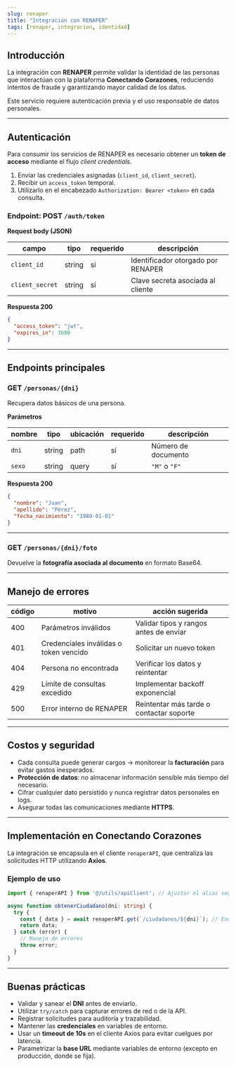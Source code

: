```yaml
---
slug: renaper
title: "Integración con RENAPER"
tags: [renaper, integracion, identidad]
---
```


## Introducción

La integración con **RENAPER** permite validar la identidad de las personas que interactúan con la plataforma **Conectando Corazones**, reduciendo intentos de fraude y garantizando mayor calidad de los datos.
  
Este servicio requiere autenticación previa y el uso responsable de datos personales.

---

## Autenticación

Para consumir los servicios de RENAPER es necesario obtener un **token de acceso** mediante el flujo *client credentials*.  

1. Enviar las credenciales asignadas (`client_id`, `client_secret`).  
2. Recibir un `access_token` temporal.  
3. Utilizarlo en el encabezado `Authorization: Bearer <token>` en cada consulta.

### Endpoint: POST `/auth/token`

**Request body (JSON)**

| campo          | tipo   | requerido | descripción                          |
|----------------|--------|-----------|--------------------------------------|
| `client_id`    | string | sí        | Identificador otorgado por RENAPER   |
| `client_secret`| string | sí        | Clave secreta asociada al cliente    |

**Respuesta 200**

```json
{
  "access_token": "jwt",
  "expires_in": 3600
}
````

---

## Endpoints principales

### GET `/personas/{dni}`

Recupera datos básicos de una persona.

**Parámetros**

| nombre | tipo   | ubicación | requerido | descripción         |
| ------ | ------ | --------- | --------- | ------------------- |
| `dni`  | string | path      | sí        | Número de documento |
| `sexo` | string | query     | sí        | `"M"` o `"F"`       |

**Respuesta 200**

```json
{
  "nombre": "Juan",
  "apellido": "Pérez",
  "fecha_nacimiento": "1980-01-01"
}
```

---

### GET `/personas/{dni}/foto`

Devuelve la **fotografía asociada al documento** en formato Base64.

---

## Manejo de errores

| código | motivo                                 | acción sugerida                          |
| ------ | -------------------------------------- | ---------------------------------------- |
| 400    | Parámetros inválidos                   | Validar tipos y rangos antes de enviar   |
| 401    | Credenciales inválidas o token vencido | Solicitar un nuevo token                 |
| 404    | Persona no encontrada                  | Verificar los datos y reintentar         |
| 429    | Límite de consultas excedido           | Implementar backoff exponencial          |
| 500    | Error interno de RENAPER               | Reintentar más tarde o contactar soporte |

---

## Costos y seguridad

* Cada consulta puede generar cargos → monitorear la **facturación** para evitar gastos inesperados.
* **Protección de datos**: no almacenar información sensible más tiempo del necesario.
* Cifrar cualquier dato persistido y nunca registrar datos personales en logs.
* Asegurar todas las comunicaciones mediante **HTTPS**.

---

## Implementación en Conectando Corazones

La integración se encapsula en el cliente `renaperAPI`, que centraliza las solicitudes HTTP utilizando **Axios**.

### Ejemplo de uso

```ts
import { renaperAPI } from '@/utils/apiClient'; // Ajustar el alias según el proyecto

async function obtenerCiudadano(dni: string) {
  try {
    const { data } = await renaperAPI.get(`/ciudadanos/${dni}`); // Endpoint de ejemplo
    return data;
  } catch (error) {
    // Manejo de errores
    throw error;
  }
}
```

---

## Buenas prácticas

* Validar y sanear el **DNI** antes de enviarlo.
* Utilizar `try/catch` para capturar errores de red o de la API.
* Registrar solicitudes para auditoría y trazabilidad.
* Mantener las **credenciales** en variables de entorno.
* Usar un **timeout de 10s** en el cliente Axios para evitar cuelgues por latencia.
* Parametrizar la **base URL** mediante variables de entorno (excepto en producción, donde se fija).

